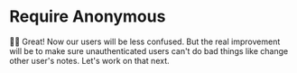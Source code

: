 # Require Anonymous

<EpicVideo url="https://www.epicweb.dev/workshops/authentication-strategies-and-implementation/protecting-routes/creating-protected-routes/solution" />

👨‍💼 Great! Now our users will be less confused. But the real improvement will be
to make sure unauthenticated users can't do bad things like change other user's
notes. Let's work on that next.
